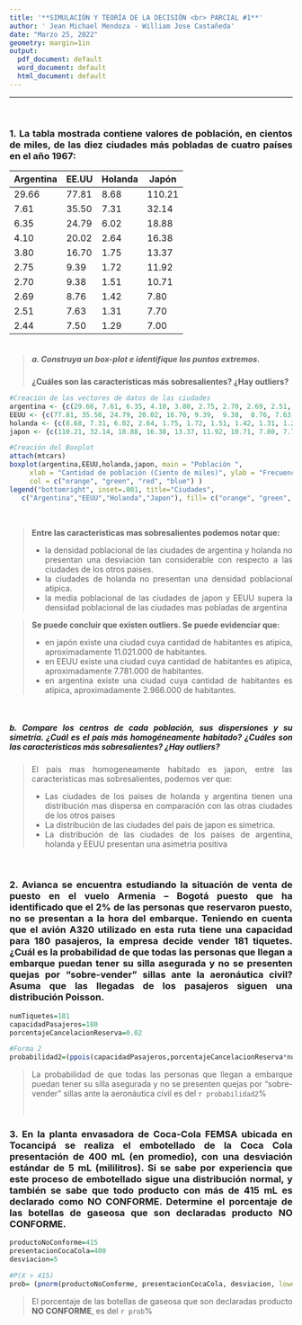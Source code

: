 ```yaml
---
title: '**SIMULACIÓN Y TEORÍA DE LA DECISIÓN <br> PARCIAL #1**'
author: ' Jean Michael Mendoza - William Jose Castañeda'
date: "Marzo 25, 2022"
geometry: margin=1in
output:
  pdf_document: default
  word_document: default
  html_document: default
---
```


---

<br>
<div style="text-align: justify">
### 1. La tabla mostrada contiene valores de población, en cientos de miles, de las diez ciudades más pobladas de cuatro países en el año 1967:


 Argentina | EE.UU | Holanda | Japón
 --|--|--|--|
29.66 | 77.81 | 8.68 | 110.21
7.61 | 35.50 | 7.31 | 32.14
6.35 | 24.79 | 6.02 | 18.88
4.10 | 20.02 | 2.64 | 16.38
3.80 | 16.70 | 1.75 | 13.37
2.75 | 9.39 | 1.72 | 11.92
2.70 | 9.38 | 1.51 | 10.71
2.69 | 8.76 | 1.42 | 7.80
2.51 | 7.63 | 1.31 | 7.70
2.44 | 7.50 | 1.29 | 7.00

```r
```
>
<p>
##### **a. Construya un box-plot e identifique los puntos extremos.**
**¿Cuáles son las características más sobresalientes? ¿Hay outliers?**
</p>

```r
#Creación de los vectores de datos de las ciudades
argentina <- {c(29.66, 7.61, 6.35, 4.10, 3.80, 2.75, 2.70, 2.69, 2.51, 2.44)};
EEUU <- {c(77.81, 35.50, 24.79, 20.02, 16.70, 9.39,  9.38,  8.76, 7.63, 7.50)};
holanda <- {c(8.68, 7.31, 6.02, 2.64, 1.75, 1.72, 1.51, 1.42, 1.31, 1.29)};
japon <- {c(110.21, 32.14, 18.88, 16.38, 13.37, 11.92, 10.71, 7.80, 7.70, 7.00)};
```

```r
#Creación del Boxplot
attach(mtcars)
boxplot(argentina,EEUU,holanda,japon, main = "Población ", 
     xlab = "Cantidad de población (Ciento de miles)", ylab = "Frecuencia", horizontal= TRUE,
     col = c("orange", "green", "red", "blue") )
legend("bottomright", inset=.001, title="Ciudades",
   c("Argentina","EEUU","Holanda","Japon"), fill= c("orange", "green", "red", "blue"), horiz=TRUE, cex=0.8)

```
<br>


>
**Entre las caracteristicas mas sobresalientes podemos notar que:** <br>
<p>
- la densidad poblacional de las ciudades de argentina y holanda no presentan una 
desviación tan considerable con respecto a las ciudades de los otros paises. <br>
- la ciudades de holanda no presentan una densidad poblacional atipica. <br>
- la media poblacional de las ciudades de japon y EEUU supera la densidad 
poblacional de las ciudades mas pobladas de argentina
</p>

>
 **Se puede concluir que existen outliers. Se puede evidenciar que:** <br>
<p>
- en japón existe una ciudad cuya cantidad de habitantes es atipica, 
aproximadamente 11.021.000 de habitantes. <br>
- en EEUU existe una ciudad cuya cantidad de habitantes es atipica, 
aproximadamente 7.781.000 de habitantes. <br>
- en argentina existe una ciudad cuya cantidad de habitantes es atipica, 
aproximadamente 2.966.000 de habitantes.
</p>

<br>

##### **b. Compare los centros de cada población, sus dispersiones y su simetría. ¿Cuál es el país más homogéneamente habitado? ¿Cuáles son las características más sobresalientes? ¿Hay outliers?**

>
El pais mas homogeneamente habitado es japon, entre las caracteristicas mas sobresalientes, podemos ver que: <br>
<p>
- Las ciudades de los paises de holanda y argentina tienen una distribución mas dispersa en comparación con las otras ciudades de los otros paises <br>
- La distribución de las ciudades del pais de japon es simetrica. <br>
- La distribución de las ciudades de los paises de argentina, holanda y EEUU presentan una asimetria positiva <br>
</p>


<br>

<p>
### 2. Avianca se encuentra estudiando la situación de venta de puesto en el vuelo Armenia – Bogotá puesto que ha identificado que el 2% de las personas que reservaron puesto, no se presentan a la hora del embarque. Teniendo en cuenta que el avión A320 utilizado en esta ruta tiene una capacidad para 180 pasajeros, la empresa decide vender 181 tiquetes. ¿Cuál es la probabilidad de que todas las personas que llegan a embarque puedan tener su silla asegurada y no se presenten quejas por “sobre-vender” sillas ante la aeronáutica civil? Asuma que las llegadas de los pasajeros siguen una distribución Poisson. 
</p>

```r

numTiquetes=181
capacidadPasajeros=180
porcentajeCancelacionReserva=0.02

#Forma 2
probabilidad2=(ppois(capacidadPasajeros,porcentajeCancelacionReserva*numTiquetes))*100

```
>
<p>
La probabilidad de que todas las personas que llegan a embarque puedan tener su silla asegurada y no se presenten quejas por “sobre-vender” sillas ante la aeronáutica civil es del `r probabilidad2`%
</p>
<br>

<p>
### 3. En la planta envasadora de Coca-Cola FEMSA ubicada en Tocancipá se realiza el embotellado de la Coca Cola presentación de 400 mL (en promedio), con una desviación estándar de 5 mL (mililitros). Si se sabe por experiencia que este proceso de embotellado sigue una distribución normal, y también se sabe que todo producto con más de 415 mL es declarado como NO CONFORME. Determine el porcentaje de las botellas de gaseosa que son declaradas producto NO CONFORME. 
</p>

```r

productoNoConforme=415
presentacionCocaCola=400
desviacion=5

#P(X > 415)
prob= (pnorm(productoNoConforme, presentacionCocaCola, desviacion, lower.tail = FALSE))*100

```
>
El porcentaje de las botellas de gaseosa que son declaradas producto **NO CONFORME**, es del `r prob`%
